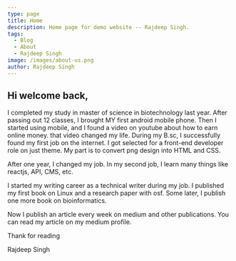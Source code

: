```yaml
---
type: page
title: Home
description: Home page for demo website -- Rajdeep Singh.
tags:
  - Blog
  - About
  - Rajdeep Singh
image: /images/about-us.png
author: Rajdeep Singh
---
```


## Hi welcome back,

I completed my study in master of science in biotechnology last year. After passing out 12 classes, I brought MY first android mobile phone. Then I started using mobile, and I found a video on youtube about how to earn online money. that video changed my life. During my B.sc, I successfully found my first job on the internet. I got selected for a front-end developer role on just theme. My part is to convert png design into HTML and CSS.

After one year, I changed my job. In my second job, I learn many things like reactjs, API, CMS, etc.

I started my writing career as a technical writer during my job. I published my first book on Linux and a research paper with osf. Some later, I publish one more book on bioinformatics.

Now I publish an article every week on medium and other publications. You can read my article on my medium profile.

Thank for reading

Rajdeep Singh
